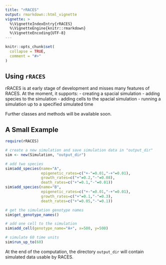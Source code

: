 ```yaml
---
title: "rRACES"
output: rmarkdown::html_vignette
vignette: >
  %\VignetteIndexEntry{rRACES}
  %\VignetteEngine{knitr::rmarkdown}
  %\VignetteEncoding{UTF-8}
---
```


```r
knitr::opts_chunk$set(
  collapse = TRUE,
  comment = "#>"
)
```

## Using `rRACES`

rRACES is at early stage of development and misses many features of 
RACES. At the moment, it supports:
- creating a spacial simulation
- adding species to the simulation
- adding cells to the spacial simulation
- running a simulation up to a specified simulated time

Further classes and methods will be available soon.

## A Small Example

```r
require(rRACES)

# create a new simulation and save simulation data in "output_dir"
sim <- new(Simulation, "output_dir")

# add two species
sim$add_species(name="A",
                epigenetic_rates=c("+-"=0.01,"-+"=0.01),
                growth_rates=c("+"=0.2,"-"=0.08),
                death_rates=c("+"=0.1,"-"=0.01))
sim$add_species(name="B",
                epigenetic_rates=c("+-"=0.01,"-+"=0.01),
                growth_rates=c("+"=0.1,"-"=0.3),
                death_rates=c("+"=0.05,"-"=0.1))

# get the simulation genotype names
sim$get_genotype_names()

# add one cell to the simulation
sim$add_cell(genotype_name="A+", x=500, y=500)

# simulate 60 time units
sim$run_up_to(60)
```

At the end of the computation, the directory `output_dir` will contain 
simulated data usable by RACES. 
